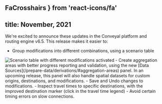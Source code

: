   FaCrosshairs
} from 'react-icons/fa'
---
title: November, 2021
---

We're excited to announce these updates in the Conveyal platform and routing engine v6.5. This release makes it easier to:
- Group modifications into different combinations, using a scenario table
<Image alt='Scenario table with different modifications activated' src='/img/scenario-table.png' />
- Create aggregation areas with better progress reporting and validation, using the new [Data Sources](/prepare-data/derivations/#aggregation-areas) panel. In an upcoming release, this panel will also handle spatial datasets for custom origins, destinations, and modifications.
- Save and Undo changes to modifications.
- Inspect travel times to specific destinations, with the improved destination marker (click <FaCrosshairs /> in the travel time legend)
- Avoid certain timing errors on slow connections.
